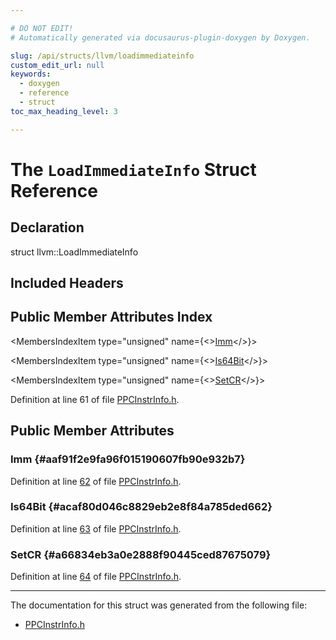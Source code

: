 ```yaml
---

# DO NOT EDIT!
# Automatically generated via docusaurus-plugin-doxygen by Doxygen.

slug: /api/structs/llvm/loadimmediateinfo
custom_edit_url: null
keywords:
  - doxygen
  - reference
  - struct
toc_max_heading_level: 3

---
```





# The `LoadImmediateInfo` Struct Reference

<DoxygenPage pluginConfig={pluginConfig}>



## Declaration

<CodeBlock>struct llvm::LoadImmediateInfo</CodeBlock>

## Included Headers

<IncludesList>
<IncludesListItem
  filePath="Target/PowerPC/PPCInstrInfo.h"
  permalink="/docs/api/files/lib/lib/target/lib/target/powerpc/ppcinstrinfo-h"
  isLocal="true" />
</IncludesList>

## Public Member Attributes Index

<MembersIndex>

<MembersIndexItem
  type="unsigned"
  name={<><a href="#aaf91f2e9fa96f015190607fb90e932b7">Imm</a></>}>
</MembersIndexItem>

<MembersIndexItem
  type="unsigned"
  name={<><a href="#acaf80d046c8829eb2e8f84a785ded662">Is64Bit</a></>}>
</MembersIndexItem>

<MembersIndexItem
  type="unsigned"
  name={<><a href="#a66834eb3a0e2888f90445ced87675079">SetCR</a></>}>
</MembersIndexItem>

</MembersIndex>


Definition at line 61 of file <a href="/docs/api/files/lib/lib/target/lib/target/powerpc/ppcinstrinfo-h">PPCInstrInfo.h</a>.

<SectionDefinition>

## Public Member Attributes

### Imm {#aaf91f2e9fa96f015190607fb90e932b7}

<MemberDefinition
  prototype="unsigned llvm::LoadImmediateInfo::Imm">

Definition at line <a href="/docs/api/files/lib/lib/target/lib/target/powerpc/ppcinstrinfo-h/#l00062">62</a> of file <a href="/docs/api/files/lib/lib/target/lib/target/powerpc/ppcinstrinfo-h">PPCInstrInfo.h</a>.
</MemberDefinition>

### Is64Bit {#acaf80d046c8829eb2e8f84a785ded662}

<MemberDefinition
  prototype="unsigned llvm::LoadImmediateInfo::Is64Bit">

Definition at line <a href="/docs/api/files/lib/lib/target/lib/target/powerpc/ppcinstrinfo-h/#l00063">63</a> of file <a href="/docs/api/files/lib/lib/target/lib/target/powerpc/ppcinstrinfo-h">PPCInstrInfo.h</a>.
</MemberDefinition>

### SetCR {#a66834eb3a0e2888f90445ced87675079}

<MemberDefinition
  prototype="unsigned llvm::LoadImmediateInfo::SetCR">

Definition at line <a href="/docs/api/files/lib/lib/target/lib/target/powerpc/ppcinstrinfo-h/#l00064">64</a> of file <a href="/docs/api/files/lib/lib/target/lib/target/powerpc/ppcinstrinfo-h">PPCInstrInfo.h</a>.
</MemberDefinition>

</SectionDefinition>

<hr/>

The documentation for this struct was generated from the following file:

<ul>
<li><a href="/docs/api/files/lib/lib/target/lib/target/powerpc/ppcinstrinfo-h">PPCInstrInfo.h</a></li>
</ul>

</DoxygenPage>
